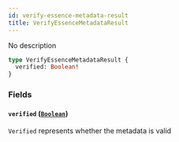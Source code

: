 ```yaml
---
id: verify-essence-metadata-result
title: VerifyEssenceMetadataResult
---
```



No description

```graphql
type VerifyEssenceMetadataResult {
  verified: Boolean!
}
```


### Fields

#### `verified` ([`Boolean`](/reference/scalars/boolean))

`Verified` represents whether the metadata is valid




